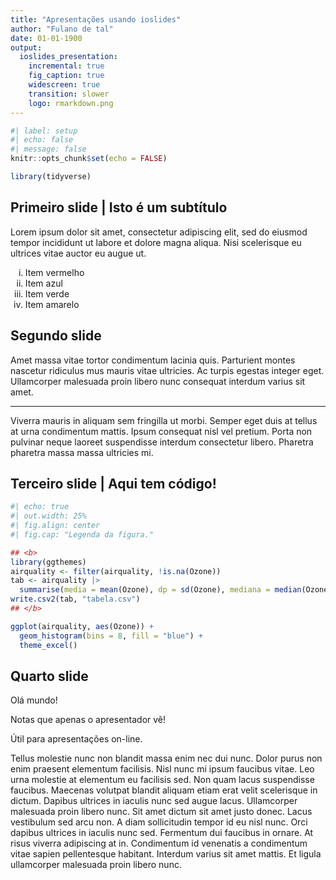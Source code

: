 ```yaml
---
title: "Apresentações usando ioslides"
author: "Fulano de tal"
date: 01-01-1900
output:
  ioslides_presentation:
    incremental: true
    fig_caption: true
    widescreen: true
    transition: slower
    logo: rmarkdown.png
---
```


```r
#| label: setup
#| echo: false
#| message: false
knitr::opts_chunk$set(echo = FALSE)

library(tidyverse)
```

## Primeiro slide | Isto é um subtítulo

Lorem ipsum dolor sit amet, consectetur adipiscing elit, sed do eiusmod tempor incididunt ut labore et dolore magna aliqua. Nisi scelerisque eu ultrices vitae auctor eu augue ut. 

i. <div class="red">Item vermelho</div>
i. <div class="blue">Item azul</div>
i. <div class="red">Item verde</div>
i. <div class="yellow">Item amarelo</div>


## Segundo slide {.smaller}

Amet massa vitae tortor condimentum lacinia quis. Parturient montes nascetur ridiculus mus mauris vitae ultricies. Ac turpis egestas integer eget. Ullamcorper malesuada proin libero nunc consequat interdum varius sit amet.

---

Viverra mauris in aliquam sem fringilla ut morbi. Semper eget duis at tellus at urna condimentum mattis. Ipsum consequat nisl vel pretium. Porta non pulvinar neque laoreet suspendisse interdum consectetur libero. Pharetra pharetra massa massa ultricies mi.

## Terceiro slide | Aqui tem código!

```r
#| echo: true
#| out.width: 25%
#| fig.align: center
#| fig.cap: "Legenda da figura."

## <b>
library(ggthemes)
airquality <- filter(airquality, !is.na(Ozone))
tab <- airquality |>
  summarise(media = mean(Ozone), dp = sd(Ozone), mediana = median(Ozone))
write.csv2(tab, "tabela.csv")
## </b>

ggplot(airquality, aes(Ozone)) +
  geom_histogram(bins = 8, fill = "blue") +
  theme_excel()
```

## Quarto slide 

<div class="centered">
Olá mundo!
</div>

<div class="notes">
Notas que apenas o apresentador vê!

Útil para apresentações on-line.

Tellus molestie nunc non blandit massa enim nec dui nunc. Dolor purus non enim praesent elementum facilisis. Nisl nunc mi ipsum faucibus vitae. Leo urna molestie at elementum eu facilisis sed. Non quam lacus suspendisse faucibus. Maecenas volutpat blandit aliquam etiam erat velit scelerisque in dictum. Dapibus ultrices in iaculis nunc sed augue lacus. Ullamcorper malesuada proin libero nunc. Sit amet dictum sit amet justo donec. Lacus vestibulum sed arcu non. A diam sollicitudin tempor id eu nisl nunc. Orci dapibus ultrices in iaculis nunc sed. Fermentum dui faucibus in ornare. At risus viverra adipiscing at in. Condimentum id venenatis a condimentum vitae sapien pellentesque habitant. Interdum varius sit amet mattis. Et ligula ullamcorper malesuada proin libero nunc.
</div>

